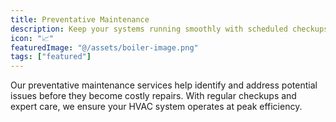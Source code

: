 ```yaml
---
title: Preventative Maintenance
description: Keep your systems running smoothly with scheduled checkups and proactive care from certified techs.
icon: "📈"
featuredImage: "@/assets/boiler-image.png"
tags: ["featured"]
---
```


Our preventative maintenance services help identify and address potential issues before they become costly repairs. With regular checkups and expert care, we ensure your HVAC system operates at peak efficiency.
